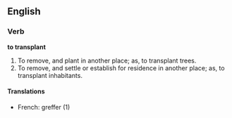 ==English==

===Verb===

'''to transplant'''

#To remove, and plant in another place; as, to transplant trees.
#To remove, and settle or establish for residence in another place; as, to transplant inhabitants.

====Translations====
*French: greffer (1)